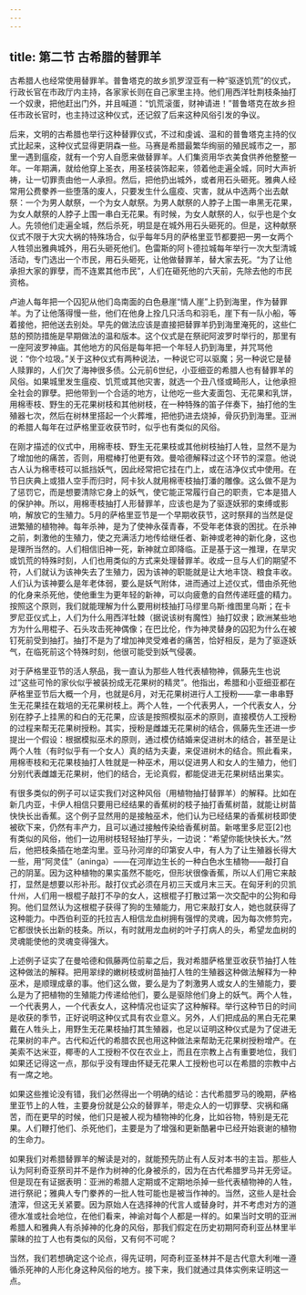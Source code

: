 ```yaml
---
---
---
```

title: 第二节 古希腊的替罪羊
---




古希腊人也经常使用替罪羊。普鲁塔克的故乡凯罗涅亚有一种“驱逐饥荒”的仪式，行政长官在市政厅内主持，各家家长则在自己家里主持。他们用西洋牡荆枝条抽打一个奴隶，把他赶出门外，并且喊道：“饥荒滚蛋，财神请进！”普鲁塔克在故乡担任市政长官时，也主持过这种仪式，还记叙了后来这种风俗引发的争议。

后来，文明的古希腊也举行这种替罪仪式，不过和虔诚、温和的普鲁塔克主持的仪式比起来，这种仪式显得更阴森一些。马赛是希腊最繁华绚丽的殖民城市之一，那里一遇到瘟疫，就有一个穷人自愿来做替罪羊。人们集资用华衣美食供养他整整一年。一年期满，就给他穿上圣衣，用圣枝装饰起来，领着他走遍全城，同时大声祈祷，让一切罪责由他一人承担。然后，把他扔出城外，或者用石头砸死。雅典人经常用公费豢养一些堕落的废人，只要发生什么瘟疫、灾害，就从中选两个出去献祭：一个为男人献祭，一个为女人献祭。为男人献祭的人脖子上围一串黑无花果，为女人献祭的人脖子上围一串白无花果。有时候，为女人献祭的人，似乎也是个女人。先领他们走遍全城，然后杀死，明显是在城外用石头砸死的。但是，这种献祭仪式不限于大灾大祸的特殊场合，似乎每年5月的萨格里亚节都要把一男一女两个人牲领出雅典城外，用石头砸死他们。色雷斯的阿卜德拉城每年举行一次大型清城活动，专门选出一个市民，用石头砸死，让他做替罪羊，替大家去死。“为了让他承担大家的罪孽，而不连累其他市民”，人们在砸死他的六天前，先除去他的市民资格。

卢迪人每年把一个囚犯从他们岛南面的白色悬崖“情人崖”上扔到海里，作为替罪羊。为了让他落得慢一些，他们在他身上拴几只活鸟和羽毛，崖下有一队小船，等着接他，把他送去别处。早先的做法应该是直接把替罪羊扔到海里淹死的，这些仁慈的预防措施是早期做法的温和版本。这个仪式是在祭祀阿波罗时举行的，那里有一座阿波罗神庙。其他地方的风俗是每年把一个年轻人扔到海里，并咒骂他说：“你个垃圾。”关于这种仪式有两种说法，一种说它可以驱魔；另一种说它是替人赎罪的，人们欠了海神很多债。公元前6世纪，小亚细亚的希腊人也有替罪羊的风俗。如果城里发生瘟疫、饥荒或其他灾害，就选一个丑八怪或畸形人，让他承担全社会的罪孽。把他带到一个合适的地方，让他吃一些大麦面包、无花果和乳饼，用棉枣枝、野生的无花果树枝和其他树枝，在一种特殊的笛子伴奏下，抽打他的生殖器七次，然后在树林里搭起一个火葬堆，把他扔进去烧掉，骨灰扔到海里。亚洲的希腊人每年在过萨格里亚收获节时，似乎也有类似的风俗。

在刚才描述的仪式中，用棉枣枝、野生无花果枝或其他树枝抽打人牲，显然不是为了增加他的痛苦，否则，用棍棒打他更有效。曼哈德解释过这个环节的深意。他说古人认为棉枣枝可以抵挡妖气，因此经常把它挂在门上，或在洁净仪式中使用。在节日庆典上或猎人空手而归时，阿卡狄人就用棉枣枝抽打潘的雕像。这么做不是为了惩罚它，而是想要清除它身上的妖气，使它能正常履行自己的职责，它本是猎人的保护神。所以，用棉枣枝抽打人形替罪羊，应该也是为了驱逐妖邪的束缚或影响，解放它的生殖力。5月的萨格里亚节是一个早期收获节，这时祭拜的当然是促进繁殖的植物神。每年杀神，是为了使神永葆青春，不受年老体衰的困扰。在杀神之前，刺激他的生殖力，使之充满活力地传给继任者、新神或老神的新化身，这也是理所当然的。人们相信旧神一死，新神就立即降临。正是基于这一推理，在旱灾或饥荒的特殊时刻，人们也用类似的方式来处理替罪羊。收成一旦与人们的期望不符，人们就认为该神失去了生殖力，因为该神的职能就是让大地丰饶、粮食丰收。人们认为该神要么是年老体弱，要么是妖气附体，进而通过上述仪式，借由杀死他的化身来杀死他，使他重生为更年轻的新神，可以向疲惫的自然传递旺盛的精力。按照这个原则，我们就能理解为什么要用树枝抽打马缪里乌斯·维图里乌斯；在卡罗尼亚仪式上，人们为什么用西洋牡棘（据说该树有魔性）抽打奴隶；欧洲某些地方为什么用棍子、石头攻击死神偶像；在巴比伦，作为神灵替身的囚犯为什么在被钉死前受到抽打。抽打不是为了增加神灵受难者的痛苦，恰好相反，是为了驱逐妖气，在临死前这个特殊时刻，他很可能受到妖气侵袭。

对于萨格里亚节的活人祭品，我一直认为那些人牲代表植物神，佩藤先生也说过“这些可怜的家伙似乎被装扮成无花果树的精灵”。他指出，希腊和小亚细亚都在萨格里亚节后大概一个月，也就是6月，对无花果树进行人工授粉——拿一串串野生无花果挂在栽培的无花果树枝上。两个人牲，一个代表男人，一个代表女人，分别在脖子上挂黑的和白的无花果，应该是按照模拟巫术的原则，直接模仿人工授粉的过程来帮无花果树授粉。其实，授粉是雌雄无花果树的结合，佩藤先生还进一步提出一个假设：根据模拟巫术的原则，通过模仿结婚来促进树木的结合，甚至是让两个人牲（有时似乎有一个女人）真的结为夫妻，来促进树木的结合。照此看来，用棉枣枝和无花果枝抽打人牲就是一种巫术，用以促进男人和女人的生殖力，他们分别代表雌雄无花果树，他们的结合，无论真假，都能促进无花果树结出果实。

有很多类似的例子可以证实我们对这种风俗（用植物抽打替罪羊）的解释。比如在新几内亚，卡伊人相信只要用已经结果的香蕉树的枝子抽打香蕉树苗，就能让树苗快快长出香蕉。这个例子显然用的是接触巫术，他们认为已经结果的香蕉树枝即使被砍下来，仍然有丰产力，且可以通过接触传染给香蕉树苗。新喀里多尼亚[2]也有类似的风俗，他们一边用树枝轻轻抽打芋头，一边说：“希望你能快快长大。”然后，他把枝条插在地垄沟里。亚马孙河岸的印第安人中，有人为了让生殖器长得大一些，用“阿灵佳”（aninga）——在河岸边生长的一种白色水生植物——敲打自己的阴茎。因为这种植物的果实虽然不能吃，但形状很像香蕉，所以人们用它来敲打，显然是想要以形补形。敲打仪式必须在月初三天或月末三天。在匈牙利的贝凯什州，人们用一根棍子敲打不孕的女人，这根棍子打散过第一次交配中的公狗和母狗。他们显然认为这根棍子获得了狗的生殖能力，用它来敲打女人，她也就获得了这种能力。中西伯利亚的托拉吉人相信龙血树拥有强悍的灵魂，因为每次修剪完，它都很快长出新的枝条。所以，有时就用龙血树的叶子打病人的头，希望龙血树的灵魂能使他的灵魂变得强大。

上述例子证实了在曼哈德和佩藤两位前辈之后，我对希腊萨格里亚收获节抽打人牲这种做法的解释。把用翠绿的嫩树枝或树苗抽打人牲的生殖器这种做法解释为一种巫术，是顺理成章的事。他们这么做，要么是为了刺激男人或女人的生殖能力，要么是为了把植物的生殖能力传递给他们，要么是驱除他们身上的妖气。两个人牲，一个代表男人，一个代表女人，这种情况也证实了这种解释。举行这种节日的时间是收获的季节，正好说明这种仪式具有农业意义。另外，人们把成品的黑白无花果戴在人牲头上，用野生无花果枝抽打其生殖器，也足以证明这种仪式是为了促进无花果树的丰产。古代和近代的希腊农民也用这种做法来帮助无花果树授粉增产。在美索不达米亚，椰枣的人工授粉不仅在农业上，而且在宗教上占有重要地位，我们如果还记得这一点，那似乎没有理由怀疑无花果人工授粉也可以在希腊的宗教中占有一席之地。

如果这些推论没有错，我们必然得出一个明确的结论：古代希腊罗马的晚期，萨格里亚节上的人牲，主要身份就是公众的替罪羊，带走众人的一切罪孽、灾祸和痛苦，而在更早的时候，他们只是被人视为植物神的化身，比如谷物，特别是无花果。人们鞭打他们、杀死他们，主要是为了增强和更新酷暑中已经开始衰谢的植物的生命力。

如果我们对希腊替罪羊的解读是对的，就能预先防止有人反对本书的主旨。那些人认为阿利奇亚祭司并不是作为树神的化身被杀的，因为在古代希腊罗马并无旁证。但是现在有证据表明：亚洲的希腊人定期或不定期地杀掉一些代表植物神的人牲，进行祭祀；雅典人专门豢养的一批人牲可能也是被当作神的。当然，这些人是社会渣滓，但这无关紧要。因为原始人在选择神的代言人或替身时，并不考虑对方的道德水准或社会地位，在他们看来，神谕对每个人都是一样的。如果当时文明的亚洲希腊人和雅典人有杀掉神的化身的风俗，那我们假定在历史初期阿奇利亚丛林里半蒙昧的拉丁人也有类似的风俗，又有何不可呢？

当然，我们若想确定这个论点，得先证明，阿奇利亚圣林并不是古代意大利唯一遵循杀死神的人形化身这种风俗的地方。接下来，我们就通过具体实例来证明这一点。